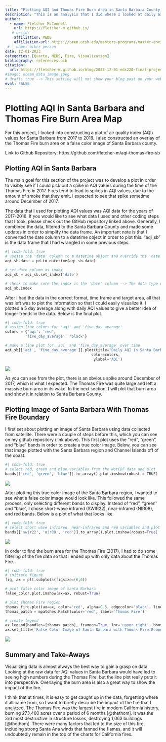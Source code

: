 ```yaml
---
title: "Plotting AQI and Thomas Fire Burn Area in Santa Barbara County in Python "
description: "This is an analysis that I did where I looked at daily air quality index values in Santa Barbara in 2017-2018 as well as the area burned by the Thomas Fire (2017) and plotted both."
author:
  - name: Fletcher McConnell
    url: https://fletcher-m.github.io/
   # orcid:
    affiliation: MEDS
    affiliation-url: https://bren.ucsb.edu/masters-programs/master-environmental-data-science/academics-meds
 # - name: other person
date: 12-01-2023
categories: [Quarto, MEDS, Fire, Visualization]
bibliography: references.bib
citation:
  url: https://fletcher-m.github.io/blog/2023-12-01-eds220-final-project/
#image: ocean_data_image.jpeg
# draft: true --> This setting will not show your blog post on your website but you can still see from url
eval: FALSE
---
```


# Plotting AQI in Santa Barbara and Thomas Fire Burn Area Map

For this project, I looked into constructing a plot of air quality index (AQI) values for Santa Barbara from 2017 to 2018. I also constructed an overlay of the Thomas Fire burn area on a false color image of Santa Barbara county.

Link to Github Repository: https://github.com/fletcher-m/aqi-thomas-fire-sb

## Plotting AQI in Santa Barbara

The main goal for this section of the project was to develop a plot in order to visibly see if I could pick out a spike in AQI values during the time of the Thomas Fire in 2017. Fires tend to lead to spikes in AQI values, due to the amount of smoke that they emit. I expected to see that spike sometime around December of 2017.

The data that I used for plotting AQI values was AQI data for the years of 2017-2018. If you would like to see what data I used and other coding steps that I took, please check out the GitHub repository linked above. Generally, I combined the data, filtered to the Santa Barbara County and made some updates in order to simplify the data frame. An important note is that I converted the date column to a datetime object in order to plot this. "aqi_sb" is the data frame that I had wrangled in some previous steps.

```python
#| code-fold: true
# update the 'date' column to a datetime object and override the 'date' column with the output
aqi_sb.date = pd.to_datetime(aqi_sb.date)

# set date column as index
aqi_sb = aqi_sb.set_index('date')

# check to make sure the index is the 'date' column --> The data type of the index is 'datetime64'
aqi_sb.index
```

After I had the data in the correct format, time frame and target area, all that was left was to plot the information so that I could easily visualize it. I plotted a 5 day average along with daily AQI values to give a better idea of longer trends in the data. Below is the final plot.

```python
#| code-fold: true
# assign line colors for 'aqi' and 'five_day_average' 
colors = {'aqi': 'red',
         'five_day_average': 'black'}

# make a line plot for 'aqi' and 'five_day_average' over time
aqi_sb[['aqi', 'five_day_average']].plot(title="Daily AQI in Santa Barbara (2017-2018)",
                                       color=colors,
                                        ylabel='AQI')
```

![](images/aqi_sb.png)

As you can see from the plot, there is an obvious spike around December of 2017, which is what I expected. The Thomas Fire was quite large and left a massive burn area in its wake. In the next section, I will plot that burn area and show it in relation to Santa Barbara County.

## Plotting Image of Santa Barbara With Thomas Fire Boundary

I first set about plotting an image of Santa Barbara using data collected from satellite. There were a couple of steps before this, which you can see on my github repository (link above). This first plot uses the "red", "green", and "blue" bands in order to create a true color image. Below, you can see that image plotted with the Santa Barbara region and Channel Islands off of the coast.

```python
#| code-fold: true
# select red, green and blue variables from the NetCDF data and plot 
bands[['red', 'green', 'blue']].to_array().plot.imshow(robust = TRUE)
```

![](images/map.png)

After plotting this true color image of the Santa Barbara region, I wanted to see what a false color image would look like. This followed the same process, only selecting different bands to display. Instead of "red", "green" and "blue", I chose short-wave infrared (SWIR22), near-infrared (NIR08), and red bands. Below is a plot of what that looks like.

```python
#| code-fold: true
# select short wave infrared, near-infrared and red variables and plot
bands[['swir22', 'nir08', 'red']].to_array().plot.imshow(robust=True)
```

![](images/false_image.png)

In order to find the burn area for the Thomas Fire (2017), I had to do some filtering of the fire data so that I ended up with only data about the Thomas Fire.

```python
#| code-fold: true
# initiate figure
fig, ax = plt.subplots(figsize=(6,6))

# plot false color image of Santa Barbara
false_color.plot.imshow(ax=ax, robust=True)

# plot Thomas Fire region
thomas_fire.plot(ax=ax, color='red', alpha=0.5, edgecolor='black', linewidth=0.5)
thomas_patch = mpatches.Patch(color='red', label='Thomas Fire')

# create legend
ax.legend(handles=[thomas_patch], frameon=True, loc='upper right', bbox_to_anchor=(1.4, 1))
ax.set_title('False Color Image of Santa Barbara with Thomas Fire Boundary')
```

![](images/thomas_fire.png)

## Summary and Take-Aways

Visualizing data is almost always the best way to gain a grasp on data. Looking at the raw data for AQI values in Santa Barbara would have led to seeing high numbers during the Thomas Fire, but the line plot really puts it into perspective. Overlaying the burn area is also a great way to show the impact of the fire.

I think that at times, it is easy to get caught up in the data, forgetting where it all came from, so I want to briefly describe the impact of the fire that I analyzed. The Thomas Fire was the largest fire in modern California history, burning 273,400 acres over a period of 6 months [@thethom]. It was the 3rd most destructive in structure losses, destroying 1,063 buildings [@thethom]. There were many factors that led to the size of this fire, including strong Santa Ana winds that fanned the flames, and it will undoubtedly remain in the top of the charts for California fires.
